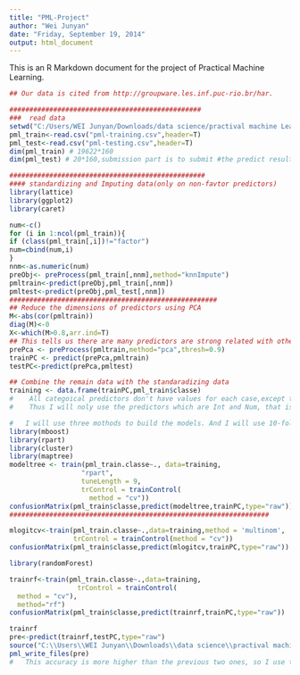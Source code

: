 ```yaml
---
title: "PML-Project"
author: "Wei Junyan"
date: "Friday, September 19, 2014"
output: html_document
---
```


This is an R Markdown document for the project of Practical Machine Learning.

```r
## Our data is cited from http://groupware.les.inf.puc-rio.br/har.

################################################ 
###  read data
setwd("C:/Users/WEI Junyan/Downloads/data science/practival machine Learning/project")
pml_train<-read.csv("pml-training.csv",header=T)
pml_test<-read.csv("pml-testing.csv",header=T)
dim(pml_train) # 19622*160
dim(pml_test) # 20*160,submission part is to submit #the predict result of the test set

################################################# 
#### standardizing and Imputing data(only on non-favtor predictors)
library(lattice)
library(ggplot2)
library(caret)

num<-c()
for (i in 1:ncol(pml_train)){
if (class(pml_train[,i])!="factor")
num=cbind(num,i)
}
nnm<-as.numeric(num)
preObj<- preProcess(pml_train[,nnm],method="knnImpute")
pmltrain<-predict(preObj,pml_train[,nnm])
pmltest<-predict(preObj,pml_test[,nnm])
####################################################
## Reduce the dimensions of predictors using PCA
M<-abs(cor(pmltrain))
diag(M)<-0
X<-which(M>0.8,arr.ind=T)
## This tells us there are many predictors are strong related with others.
prePca <- preProcess(pmltrain,method="pca",thresh=0.9)
trainPC <- predict(prePca,pmltrain)
testPC<-predict(prePca,pmltest)

## Combine the remain data with the standaradizing data
training <- data.frame(trainPC,pml_train$classe)
#    All categoical predictors don't have values for each case,except the classe.
#    Thus I will noly use the predictors which are Int and Num, that is the data training.
```
############################################################
````r
#   I will use three mothods to build the models. And I will use 10-fold cross validation in the set of trainControl function.
library(mboost)
library(rpart)
library(cluster)
library(maptree)
modeltree <- train(pml_train.classe~., data=training,
                  "rpart",
                  tuneLength = 9,
                  trControl = trainControl(
                    method = "cv"))
confusionMatrix(pml_train$classe,predict(modeltree,trainPC,type="raw"))
#################################################################

mlogitcv<-train(pml_train.classe~.,data=training,method = 'multinom',
                trControl = trainControl(method = "cv"))
confusionMatrix(pml_train$classe,predict(mlogitcv,trainPC,type="raw"))
````
#################################################################
````r
library(randomForest)

trainrf<-train(pml_train.classe~.,data=training,
                 trControl = trainControl(
  method = "cv"),
  method="rf")
confusionMatrix(pml_train$classe,predict(trainrf,trainPC,type="raw"))

trainrf
pre<-predict(trainrf,testPC,type="raw")    
source("C:\\Users\\WEI Junyan\\Downloads\\data science\\practival machine Learning\\project\\pml.R")
pml_write_files(pre)
#   This accuracy is more higher than the previous two ones, so I use this trainrf model to predict the test set. However, it wastes more time than 'multinom' method. 

````
